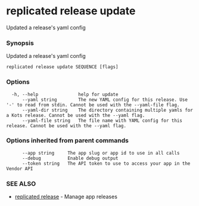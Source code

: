 # replicated release update

Updated a release's yaml config

### Synopsis

Updated a release's yaml config

```
replicated release update SEQUENCE [flags]
```

### Options

```
  -h, --help               help for update
      --yaml string        The new YAML config for this release. Use '-' to read from stdin. Cannot be used with the --yaml-file flag.
      --yaml-dir string    The directory containing multiple yamls for a Kots release. Cannot be used with the --yaml flag.
      --yaml-file string   The file name with YAML config for this release. Cannot be used with the --yaml flag.
```

### Options inherited from parent commands

```
      --app string     The app slug or app id to use in all calls
      --debug          Enable debug output
      --token string   The API token to use to access your app in the Vendor API
```

### SEE ALSO

* [replicated release](replicated-cli-release)	 - Manage app releases

